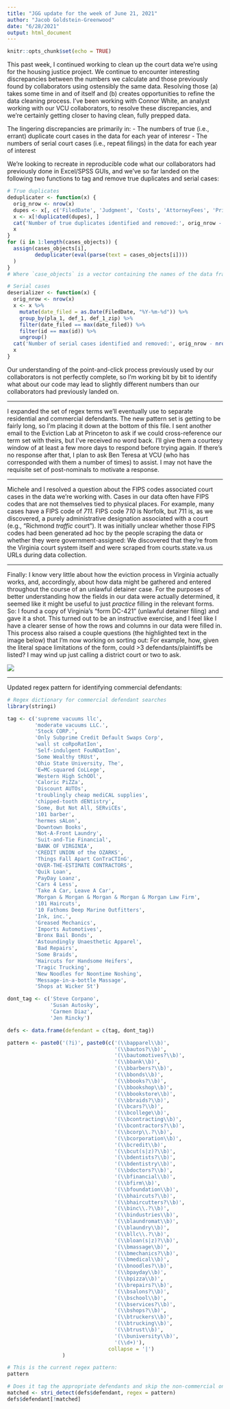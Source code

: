 ```yaml
---
title: "JGG update for the week of June 21, 2021"
author: "Jacob Goldstein-Greenwood"
date: "6/28/2021"
output: html_document
---
```


```r
knitr::opts_chunk$set(echo = TRUE)
```

This past week, I continued working to clean up the court data we're using for the housing justice project. We continue to encounter interesting discrepancies between the numbers we calculate and those previously found by collaborators using ostensibly the same data. Resolving those (a) takes some time in and of itself and (b) creates opportunities to refine the data cleaning process. I've been working with Connor White, an analyst working with our VCU collaborators, to resolve these discrepancies, and we're certainly getting closer to having clean, fully prepped data.

The lingering discrepancies are primarily in:
- The numbers of true (i.e., errant) duplicate court cases in the data for each year of interesr
- The numbers of serial court cases (i.e., repeat filings) in the data for each year of interest

We're looking to recreate in reproducible code what our collaborators had previously done in Excel/SPSS GUIs, and we've so far landed on the following two functions to tag and remove true duplicates and serial cases:

```r
# True duplicates
deduplicater <- function(x) {
  orig_nrow <- nrow(x)
  dupes <- x[, c('FiledDate', 'Judgment', 'Costs', 'AttorneyFees', 'PrincipalAmount', 'OtherAmount', 'pla_1', 'def_1', 'def_1_zip')]
  x <- x[!duplicated(dupes), ]
  cat('Number of true duplicates identified and removed:', orig_nrow - nrow(x), '\n')
  x
}
for (i in 1:length(cases_objects)) {
  assign(cases_objects[i],
         deduplicater(eval(parse(text = cases_objects[i])))
  )
}
# Where `case_objects` is a vector containing the names of the data frames with cases from each year of interest

# Serial cases
deserializer <- function(x) {
  orig_nrow <- nrow(x)
  x <- x %>%
    mutate(date_filed = as.Date(FiledDate, "%Y-%m-%d")) %>%
    group_by(pla_1, def_1, def_1_zip) %>%
    filter(date_filed == max(date_filed)) %>%
    filter(id == max(id)) %>%
    ungroup()
  cat('Number of serial cases identified and removed:', orig_nrow - nrow(x), '\n')
  x
}
```

Our understanding of the point-and-click process previously used by our collaborators is not perfectly complete, so I'm working bit by bit to identify what about our code may lead to slightly different numbers than our collaborators had previously landed on.

---

I expanded the set of regex terms we'll eventually use to separate residential and commercial defendants. The new pattern set is getting to be fairly long, so I'm placing it down at the bottom of this file. I sent another email to the Eviction Lab at Princeton to ask if we could cross-reference our term set with theirs, but I've received no word back. I'll give them a courtesy window of at least a few more days to respond before trying again. If there's no response after that, I plan to ask Ben Teresa at VCU (who has corresponded with them a number of times) to assist. I may not have the requisite set of post-nominals to motivate a response.

---

Michele and I resolved a question about the FIPS codes associated court cases in the data we're working with. Cases in our data often have FIPS codes that are not themselves tied to physical places. For example, many cases have a FIPS code of *711.* FIPS code 7*10* is Norfolk, but 711 is, as we discovered, a purely administrative designation associated with a court (e.g., "Richmond *traffic* court"). It was initially unclear whether those FIPS codes had been generated ad hoc by the people scraping the data or whether they were government-assigned: We discovered that they're from the Virginia court system itself and were scraped from courts.state.va.us URLs during data collection.

---

Finally: I know very little about how the eviction process in Virginia actually works, and, accordingly, about how data might be gathered and entered throughout the course of an unlawful detainer case. For the purposes of better understanding how the fields in our data were actually determined, it seemed like it might be useful to just *practice* filling in the relevant forms. So: I found a copy of Virginia's "form DC-421" (unlawful detainer filing) and gave it a shot. This turned out to be an instructive exercise, and I feel like I have a clearer sense of how the rows and columns in our data were filled in. This process also raised a couple questions (the highlighted text in the image below) that I'm now working on sorting out: For example, how, given the literal space limitations of the form, could >3 defendants/plaintiffs be listed? I may wind up just calling a district court or two to ask.

![](jgg-update-week-of-6-21-eviction-form.png)

---

Updated regex pattern for identifying commercial defendants:
```r
# Regex dictionary for commercial defendant searches
library(stringi)

tag <- c('supreme vacuums llc',
         'moderate vacuums LLC.',
         'Stock CORP.',
         'Only Subprime Credit Default Swaps Corp',
         'wall st coRpoRatIon',
         'Self-indulgent FouNDatIon',
         'Some Wealthy tRUst',
         'Ohio State University, The',
         'E=MC-squared CoLLege',
         'Western High SchOOl',
         'Caloric PiZZa',
         'Discount AUTOs',
         'troublingly cheap mediCAL supplies',
         'chipped-tooth dENtistry',
         'Some, But Not All, SERviCEs',
         '101 barber',
         'hermes sALon',
         'Downtown Books',
         'Not-A-Front Laundry',
         'Suit-and-Tie Financial',
         'BANK OF VIRGINIA',
         'CREDIT UNION of the OZARKS',
         'Things Fall Apart ConTraCTInG',
         'OVER-THE-ESTIMATE CONTRACTORS',
         'Quik Loan',
         'PayDay Loanz',
         'Cars 4 Less',
         'Take A Car, Leave A Car',
         'Morgan & Morgan & Morgan & Morgan & Morgan Law Firm',
         '101 Haircuts',
         '10 Fathoms Deep Marine Outfitters',
         'Ink, inc.',
         'Greased Mechanics',
         'Imports Automotives',
         'Bronx Bail Bonds',
         'Astoundingly Unaesthetic Apparel',
         'Bad Repairs',
         'Some Braids',
         'Haircuts for Handsome Heifers',
         'Tragic Trucking',
         'New Noodles for Noontime Noshing',
         'Message-in-a-bottle Massage',
         'Shops at Wicker St')

dont_tag <- c('Steve Corpano',
              'Susan Autosky',
              'Carmen Diaz',
              'Jen Rincky')

defs <- data.frame(defendant = c(tag, dont_tag))

pattern <- paste0('(?i)', paste0(c('(\\bapparel\\b)',
                                   '(\\bautos?\\b)',
                                   '(\\bautomotives?\\b)',
                                   '(\\bbank\\b)',
                                   '(\\bbarbers?\\b)',
                                   '(\\bbonds\\b)',
                                   '(\\bbooks?\\b)',
                                   '(\\bbookshop\\b)',
                                   '(\\bbookstore\\b)',
                                   '(\\bbraids?\\b)',
                                   '(\\bcars?\\b)',
                                   '(\\bcollege\\b)',
                                   '(\\bcontracting\\b)',
                                   '(\\bcontractors?\\b)',
                                   '(\\bcorp\\.?\\b)',
                                   '(\\bcorporation\\b)',
                                   '(\\bcredit\\b)',
                                   '(\\bcut(s|z)?\\b)',
                                   '(\\bdentists?\\b)',
                                   '(\\bdentistry\\b)',
                                   '(\\bdoctors?\\b)',
                                   '(\\bfinancial\\b)',
                                   '(\\bfirm\\b)',
                                   '(\\bfoundation\\b)',
                                   '(\\bhaircuts?\\b)',
                                   '(\\bhaircutters?\\b)',
                                   '(\\binc\\.?\\b)',
                                   '(\\bindustries\\b)',
                                   '(\\blaundromat\\b)',
                                   '(\\blaundry\\b)',
                                   '(\\bllc\\.?\\b)',
                                   '(\\bloan(s|z)?\\b)',
                                   '(\\bmassage\\b)',
                                   '(\\bmechanics?\\b)',
                                   '(\\bmedical\\b)',
                                   '(\\bnoodles?\\b)',
                                   '(\\bpayday\\b)',
                                   '(\\bpizza\\b)',
                                   '(\\brepairs?\\b)',
                                   '(\\bsalons?\\b)',
                                   '(\\bschool\\b)',
                                   '(\\bservices?\\b)',
                                   '(\\bshops?\\b)',
                                   '(\\btruckers\\b)',
                                   '(\\btrucking\\b)',
                                   '(\\btrust\\b)',
                                   '(\\buniversity\\b)',
                                   '(\\d+)'),
                                 collapse = '|')
                  )

# This is the current regex pattern:
pattern

# Does it tag the appropriate defendants and skip the non-commercial ones?
matched <- stri_detect(defs$defendant, regex = pattern)
defs$defendant[!matched]
```